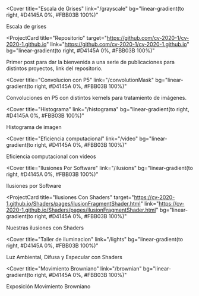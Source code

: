 
<Cover
  title="Escala de Grises"
  link="/grayscale"
  bg="linear-gradient(to right, #D4145A 0%, #FBB03B 100%)"
>
  Escala de grises
</Cover>

<ProjectCard
  title="Repositorio"
  target="https://github.com/cv-2020-1/cv-2020-1.github.io"
  link="https://github.com/cv-2020-1/cv-2020-1.github.io"
  bg="linear-gradient(to right, #D4145A 0%, #FBB03B 100%)"
>
  Primer post para dar la bienvenida a una serie de publicaciones para distintos
  proyectos, link del repositorio.
</ProjectCard>

<Cover
  title="Convolucion con P5"
  link="/convolutionMask"
  bg="linear-gradient(to right, #D4145A 0%, #FBB03B 100%)"
>
  Convoluciones en P5 con distintos kernels para tratamiento de imágenes.
</Cover>

<Cover
  title="Histograma"
  link="/histograma"
  bg="linear-gradient(to right, #D4145A 0%, #FBB03B 100%)"
>
  Histograma de imagen
</Cover>

<Cover
  title="Eficiencia computacional"
  link="/video"
  bg="linear-gradient(to right, #D4145A 0%, #FBB03B 100%)"
>
  Eficiencia computacional con videos
</Cover>

<Cover
  title="Ilusiones Por Software"
  link="/ilusions"
  bg="linear-gradient(to right, #D4145A 0%, #FBB03B 100%)"
>
  Ilusiones por Software
</Cover>

<ProjectCard
  title="Ilusiones Con Shaders"
  target="https://cv-2020-1.github.io/Shaders/pages/ilusionFragmentShader.html"
  link="https://cv-2020-1.github.io/Shaders/pages/ilusionFragmentShader.html"
  bg="linear-gradient(to right, #D4145A 0%, #FBB03B 100%)"
>
  Nuestras ilusiones con Shaders
</ProjectCard>


<Cover
  title="Taller de iluminacion"
  link="/lights"
  bg="linear-gradient(to right, #D4145A 0%, #FBB03B 100%)"
>
  Luz Ambiental, Difusa y Especular con Shaders
</Cover>

<Cover
  title="Movimiento Browniano"
  link="/brownian"
  bg="linear-gradient(to right, #D4145A 0%, #FBB03B 100%)"
>
  Exposición Movimiento Browniano
</Cover>
